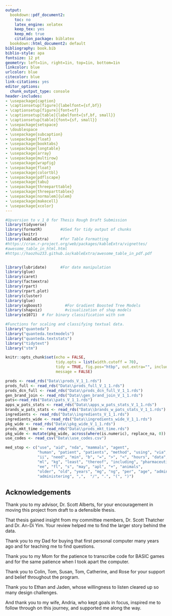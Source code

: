 --- 
output:
  bookdown::pdf_document2:
    toc: no
    latex_engine: xelatex
    keep_tex: yes
    keep_md: true
    citation_package: biblatex
  bookdown::html_document2: default
bibliography: book.bib
biblio-style: apa
fontsize: 12 pt
geometry: left=1in, right=1in, top=1in, bottom=1in
linkcolor: blue
urlcolor: blue
citecolor: blue
link-citations: yes
editor_options:
  chunk_output_type: console
header-includes:
- \usepackage{caption}
- \captionsetup[figure]{labelfont={sf,bf}}
- \captionsetup[figure]{font=sf}
- \captionsetup[table]{labelfont={sf,bf, small}}
- \captionsetup[table]{font={sf, small}}
- \usepackage{setspace}
- \doublespace
- \usepackage{subcaption}
- \usepackage{float}
- \usepackage{booktabs}
- \usepackage{longtable}
- \usepackage{array}
- \usepackage{multirow}
- \usepackage{wrapfig}
- \usepackage{float}
- \usepackage{colortbl}
- \usepackage{pdflscape}
- \usepackage{tabu}
- \usepackage{threeparttable}
- \usepackage{threeparttablex}
- \usepackage[normalem]{ulem}
- \usepackage{makecell}
- \usepackage{xcolor}
---

```{r setup, include=FALSE}
#Upversion to v_1_0 for Thesis Rough Draft Submission
library(tidyverse)
library(formatR)        #USed for tidy output of chunks
library(knitr)
library(kableExtra)     #for Table Formatting
#https://cran.r-project.org/web/packages/kableExtra/vignettes/
#awesome_table_in_html.html
#https://haozhu233.github.io/kableExtra/awesome_table_in_pdf.pdf


library(lubridate)      #For date manipulation
library(glue)
library(caret)
library(factoextra)
library(rpart)
library(rpart.plot)
library(cluster)
library(glue)
library(xgboost)          #For Gradient Boosted Tree Models
library(shapviz)          #visualization of shap models 
library(e1071)  # For binary classification with svm

#Functions for scaling and classifying textual data.
library("quanteda")
library("quanteda.textmodels") 
library("quanteda.textstats")  
library("tidytext")
library("stm")

knitr::opts_chunk$set(echo = FALSE, 
                      tidy.opts = list(width.cutoff = 70), 
                      tidy = TRUE, fig.pos="htbp", out.extra="", include = FALSE,
                      message = FALSE)
```
```{r read_files, include = FALSE}
prods <- read_rds("Data\\prods_V_1_1.rds")
prods_full <- read_rds("Data\\prods_full_V_1_1.rds")
prods_dcn_full <- read_rds("Data\\prods_dcn_full_V_1_1.rds")
gen_brand_join <- read_rds("Data\\gen_brand_join_V_1_1.rds")
pats<-read_rds("Data\\pats_V_1_1.rds")
apps_w_pats_stats <- read_rds("Data\\apps_w_pats_stats_V_1_1.rds")
brands_w_pats_stats <- read_rds("Data\\brands_w_pats_stats_V_1_1.rds")
ingredients <- read_rds("Data\\ingredients_V_1_1.rds")
ingredients_wide <- read_rds("Data\\ingredients_wide_V_1_1.rds")
pkg_wide <- read_rds("Data\\pkg_wide_V_1_1.rds")
prods_mkt_time <- read_rds("Data\\prods_mkt_time.rds")
pkg_wide <- mutate(pkg_wide, across(where(is.numeric), replace_na, 0))
use_codes <- read_csv("Data\\use_codes.csv")

med_stop <- c("use", "aid", "nda", "mammals", "agent",  
              "human", "patient", "patients", "method", "using", "via", "due",
              "ii", "need", "min", "b", "=", ">", "<", "hours", "data",
              "ml", "kg", "least", "thereof", "including", "pharmaceutical", 
              "ee", "fl", "s", "may", "apl", "+", "animals",
              "older", "old", "years", "mg", "ng", "per", "age", "administer",
              "administering", ",",  "/", ".", "(", ")")

```
\begin{center}Classification of Generic Manufacturers and Competition in the Pharmaceutical Industry
  
  
A Thesis Submitted in Partial Fulfillment of the  

Requirements for the Degree of  

Master of Arts  
  
  
  
by  

Mark Benmuvhar  
  
Dr. Scott Alberts, Thesis Advisor
  
Department of Data Science
  
School of Arts and Letters
  
2022
  
  
TRUMAN STATE UNIVERSITY  

Kirksville, Missouri

\end{center}
\thispagestyle{empty}

\newpage
\pagenumbering{roman}
\setcounter{page}{2}  

\hspace{0pt}
\vfill
## Acknowledgements {.unlisted .unnumbered}

Thank you to my advisor, Dr. Scott Alberts, for your encouragement in moving this project from draft to a defensible thesis.  

That thesis gained insight from my committee members, Dr. Scott Thatcher and Dr. An-Di Yim.  Your review helped me to find the larger story behind the data.   
\par
Thank you to my Dad for buying that first personal computer many years ago and for teaching me to find questions.  

Thank you to my Mom for the patience to transcribe code for BASIC games and for the same patience when I took apart the computer.  
\par
Thank you to Colin, Tom, Susan, Tom, Catherine, and Rose for your support and belief throughout the program.  

Thank you to Ethan and Jaden, whose willingness to listen cleared up so many design challenges.  
\par
And thank you to my wife, Andria, who kept goals in focus, inspired me to follow through on this journey, and supported me along the way.  

\vfill
\hspace{0pt}

\newpage
\tableofcontents
\newpage
\pagenumbering{roman}